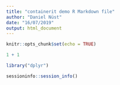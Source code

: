 ```yaml
---
title: "containerit demo R Markdown file"
author: "Daniel Nüst"
date: "16/07/2019"
output: html_document
---
```


```r
knitr::opts_chunk$set(echo = TRUE)
```

```r
1 + 1
```

```r
library("dplyr")
```

```r
sessioninfo::session_info()
```
